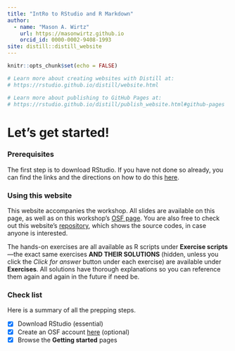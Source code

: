 ```yaml
---
title: "IntRo to RStudio and R Markdown"
author:
  - name: "Mason A. Wirtz"
    url: https://masonwirtz.github.io
    orcid_id: 0000-0002-9408-1993
site: distill::distill_website
---
```


```r
knitr::opts_chunk$set(echo = FALSE)

# Learn more about creating websites with Distill at:
# https://rstudio.github.io/distill/website.html

# Learn more about publishing to GitHub Pages at:
# https://rstudio.github.io/distill/publish_website.html#github-pages

```

# Let’s get started!

### Prerequisites

The first step is to download RStudio. If you have not done so already, you can find the links and the directions on how to do this [here](https://www.rstudio.com/products/rstudio/download/). 

### Using this website

This website accompanies the workshop. All slides are available on this page, as well as on this workshop's [OSF page](https://osf.io/qp8x9/). You are also free to check out this website's [repository](https://github.com/MasonWirtz/intRo2RStudio), which shows the source codes, in case anyone is interested.

The hands-on exercises are all available as R scripts under **Exercise scripts**---the exact same exercises **AND THEIR SOLUTIONS** (hidden, unless you click the *Click for answer* button under each exercise) are available under **Exercises**. All solutions have thorough explanations so you can reference them again and again in the future if need be. 

### Check list

Here is a summary of all the prepping steps.

-   [x] Download RStudio (essential)
-   [x] Create an OSF account [here](https://help.osf.io/hc/en-us/articles/360019929673-Create-an-OSF-Account) (optional)
-   [x] Browse the **Getting started** pages




